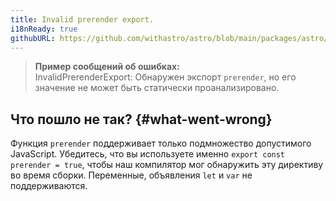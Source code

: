 ```yaml
---
title: Invalid prerender export.
i18nReady: true
githubURL: https://github.com/withastro/astro/blob/main/packages/astro/src/core/errors/errors-data.ts
---
```


> **Пример сообщений об ошибках:**<br/>
InvalidPrerenderExport: Обнаружен экспорт `prerender`, но его значение не может быть статически проанализировано.

## Что пошло не так? \{#what-went-wrong\}

Функция `prerender` поддерживает только подмножество допустимого JavaScript. Убедитесь, что вы используете именно `export const prerender = true`, чтобы наш компилятор мог обнаружить эту директиву во время сборки. Переменные, объявления `let` и `var` не поддерживаются.